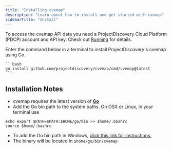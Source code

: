 ```yaml
---
title: "Installing cvemap"
description: "Learn about how to install and get started with cvemap"
sidebarTitle: "Install"
---
```


<Tip> To access the cvemap API data you need a ProjectDiscovery Cloud Platform (PDCP) account and API key. Check out [Running](/tools/cvemap/running) for details. </Tip>

<Tabs>
  <Tab title="Go">
    <Note> Enter the command below in a terminal to install ProjectDiscovery's cvemap using Go. </Note>

    ```bash
    go install github.com/projectdiscovery/cvemap/cmd/cvemap@latest
    ```
  </Tab>
</Tabs>

## Installation Notes
  - cvemap requires the latest version of [**Go**](https://go.dev/doc/install)
  - Add the Go bin path to the system paths. On OSX or Linux, in your terminal use
  
  ```
  echo export $PATH=$PATH:$HOME/go/bin >> $home/.bashrc
  source $home/.bashrc
  ```
  - To add the Go bin path in Windows, [click this link for instructions.](https://www.architectryan.com/2018/03/17/add-to-the-path-on-windows-10/)
  - The binary will be located in `$home/go/bin/cvemap`  
